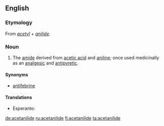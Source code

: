 ==English==
{{wikipedia}}

===Etymology===
From ''[[acetyl]]'' + ''[[anilide]]''.

===Noun===
{{en-noun|s|-}}

# {{organic chemistry|pharmaceutical drug}} The [[amide]] derived from [[acetic acid]] and [[aniline]]; once used medicinally as an [[analgesic]] and [[antipyretic]].

====Synonyms====
*[[antifebrine]]

====Translations====
{{trans-top|amide derived from acetic acid and aniline}}
* Esperanto: {{t-|eo|acetanilido|xs=Esperanto}}
{{trans-mid}}
{{trans-bottom}}

[[de:acetanilide]]
[[ru:acetanilide]]
[[fi:acetanilide]]
[[ta:acetanilide]]